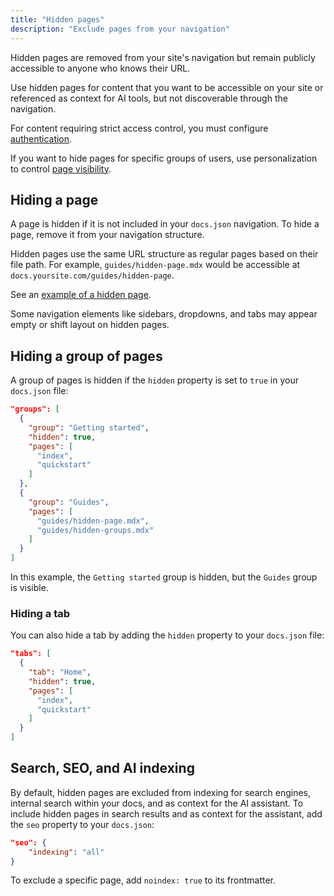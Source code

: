 ```yaml
---
title: "Hidden pages"
description: "Exclude pages from your navigation"
---
```


Hidden pages are removed from your site's navigation but remain publicly accessible to anyone who knows their URL.

Use hidden pages for content that you want to be accessible on your site or referenced as context for AI tools, but not discoverable through the navigation.

For content requiring strict access control, you must configure [authentication](/deploy/authentication-setup).

If you want to hide pages for specific groups of users, use personalization to control [page visibility](/authentication-personalization/overview#page-visibility).

## Hiding a page

A page is hidden if it is not included in your `docs.json` navigation. To hide a page, remove it from your navigation structure.

Hidden pages use the same URL structure as regular pages based on their file path. For example,  `guides/hidden-page.mdx` would be accessible at `docs.yoursite.com/guides/hidden-page`.

See an [example of a hidden page](/organize/hidden-page-example).

<Note>
  Some navigation elements like sidebars, dropdowns, and tabs may appear empty or shift layout on hidden pages.
</Note>

## Hiding a group of pages

A group of pages is hidden if the `hidden` property is set to `true` in your `docs.json` file:

```json highlight={4}
"groups": [
  {
    "group": "Getting started",
    "hidden": true,
    "pages": [
      "index",
      "quickstart"
    ]
  },
  {
    "group": "Guides",
    "pages": [
      "guides/hidden-page.mdx",
      "guides/hidden-groups.mdx"
    ]
  }
]
```
In this example, the `Getting started` group is hidden, but the `Guides` group is visible.

### Hiding a tab

You can also hide a tab by adding the `hidden` property to your `docs.json` file:

```json highlight={4}
"tabs": [
  {
    "tab": "Home",
    "hidden": true,
    "pages": [
      "index",
      "quickstart"
    ]
  }
]
```

## Search, SEO, and AI indexing

By default, hidden pages are excluded from indexing for search engines, internal search within your docs, and as context for the AI assistant. To include hidden pages in search results and as context for the assistant, add the `seo` property to your `docs.json`:

```json
"seo": {
    "indexing": "all"
}
```

To exclude a specific page, add `noindex: true` to its frontmatter.